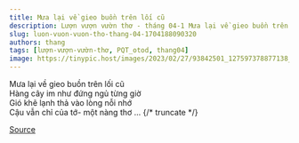 ```yaml
---
title: Mưa lại về gieo buồn trên lối cũ
description: Lượn vượn vườn thơ - tháng 04-1 Mưa lại về gieo buồn trên lối cũ Hàng cây im như đứng ngủ từng giờ
slug: luon-vuon-vuon-tho-thang-04-1704188090320
authors: thang
tags: [lượn-vượn-vườn-thơ, PQT_otod, thang04]
image: https://tinypic.host/images/2023/02/27/93842501_127597378877138_715322645620457472_n.th.jpg
---
```


Mưa lại về gieo buồn trên lối cũ\
Hàng cây im như đứng ngủ từng giờ\
Gió khẽ lạnh thả vào lòng nỗi nhớ\
Cậu vẫn chỉ của tớ- một nàng thơ ...
{/* truncate */}


[Source](https://www.facebook.com/ape.poem/posts/pfbid0mwwuDc8xAaZmsb2wkLfryMaPqKwnrjDzNUeeNxtnPv1ida6LkwsybDa1pFKrbCzil)
